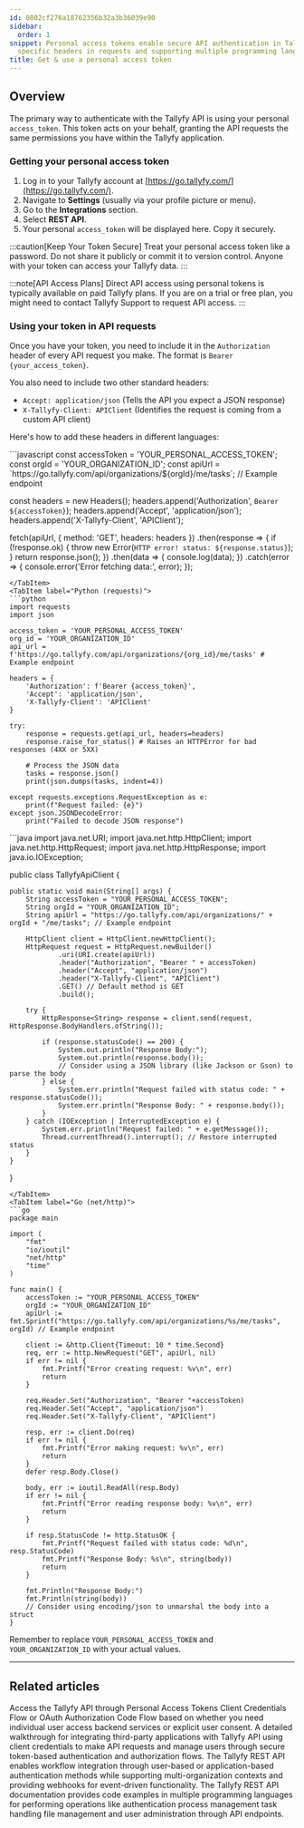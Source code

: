 ```yaml
---
id: 0802cf276a18762356b32a3b36039e90
sidebar:
  order: 1
snippet: Personal access tokens enable secure API authentication in Tallyfy by requiring
  specific headers in requests and supporting multiple programming languages for implementation.
title: Get & use a personal access token
---
```



## Overview

The primary way to authenticate with the Tallyfy API is using your personal `access_token`. This token acts on your behalf, granting the API requests the same permissions you have within the Tallyfy application.

### Getting your personal access token

1.  Log in to your Tallyfy account at [https://go.tallyfy.com/](https://go.tallyfy.com/).
2.  Navigate to **Settings** (usually via your profile picture or menu).
3.  Go to the **Integrations** section.
4.  Select **REST API**.
5.  Your personal `access_token` will be displayed here. Copy it securely.

:::caution[Keep Your Token Secure]
Treat your personal access token like a password. Do not share it publicly or commit it to version control. Anyone with your token can access your Tallyfy data.
:::

:::note[API Access Plans]
Direct API access using personal tokens is typically available on paid Tallyfy plans. If you are on a trial or free plan, you might need to contact Tallyfy Support to request API access.
:::

### Using your token in API requests

Once you have your token, you need to include it in the `Authorization` header of every API request you make. The format is `Bearer {your_access_token}`.

You also need to include two other standard headers:

-   `Accept: application/json` (Tells the API you expect a JSON response)
-   `X-Tallyfy-Client: APIClient` (Identifies the request is coming from a custom API client)

Here's how to add these headers in different languages:

<Tabs>
<TabItem label="JavaScript (fetch)">
```javascript
const accessToken = 'YOUR_PERSONAL_ACCESS_TOKEN';
const orgId = 'YOUR_ORGANIZATION_ID';
const apiUrl = `https://go.tallyfy.com/api/organizations/${orgId}/me/tasks`; // Example endpoint

const headers = new Headers();
headers.append('Authorization', `Bearer ${accessToken}`);
headers.append('Accept', 'application/json');
headers.append('X-Tallyfy-Client', 'APIClient');

fetch(apiUrl, {
    method: 'GET',
    headers: headers
})
.then(response => {
    if (!response.ok) {
        throw new Error(`HTTP error! status: ${response.status}`);
    }
    return response.json();
})
.then(data => {
    console.log(data);
})
.catch(error => {
    console.error('Error fetching data:', error);
});
```
</TabItem>
<TabItem label="Python (requests)">
```python
import requests
import json

access_token = 'YOUR_PERSONAL_ACCESS_TOKEN'
org_id = 'YOUR_ORGANIZATION_ID'
api_url = f'https://go.tallyfy.com/api/organizations/{org_id}/me/tasks' # Example endpoint

headers = {
    'Authorization': f'Bearer {access_token}',
    'Accept': 'application/json',
    'X-Tallyfy-Client': 'APIClient'
}

try:
    response = requests.get(api_url, headers=headers)
    response.raise_for_status() # Raises an HTTPError for bad responses (4XX or 5XX)

    # Process the JSON data
    tasks = response.json()
    print(json.dumps(tasks, indent=4))

except requests.exceptions.RequestException as e:
    print(f"Request failed: {e}")
except json.JSONDecodeError:
    print("Failed to decode JSON response")

```
</TabItem>
<TabItem label="Java (HttpClient)">
```java
import java.net.URI;
import java.net.http.HttpClient;
import java.net.http.HttpRequest;
import java.net.http.HttpResponse;
import java.io.IOException;

public class TallyfyApiClient {

    public static void main(String[] args) {
        String accessToken = "YOUR_PERSONAL_ACCESS_TOKEN";
        String orgId = "YOUR_ORGANIZATION_ID";
        String apiUrl = "https://go.tallyfy.com/api/organizations/" + orgId + "/me/tasks"; // Example endpoint

        HttpClient client = HttpClient.newHttpClient();
        HttpRequest request = HttpRequest.newBuilder()
                .uri(URI.create(apiUrl))
                .header("Authorization", "Bearer " + accessToken)
                .header("Accept", "application/json")
                .header("X-Tallyfy-Client", "APIClient")
                .GET() // Default method is GET
                .build();

        try {
            HttpResponse<String> response = client.send(request, HttpResponse.BodyHandlers.ofString());

            if (response.statusCode() == 200) {
                System.out.println("Response Body:");
                System.out.println(response.body());
                // Consider using a JSON library (like Jackson or Gson) to parse the body
            } else {
                System.err.println("Request failed with status code: " + response.statusCode());
                System.err.println("Response Body: " + response.body());
            }
        } catch (IOException | InterruptedException e) {
            System.err.println("Request failed: " + e.getMessage());
            Thread.currentThread().interrupt(); // Restore interrupted status
        }
    }
}

```
</TabItem>
<TabItem label="Go (net/http)">
```go
package main

import (
	"fmt"
	"io/ioutil"
	"net/http"
	"time"
)

func main() {
	accessToken := "YOUR_PERSONAL_ACCESS_TOKEN"
	orgId := "YOUR_ORGANIZATION_ID"
	apiUrl := fmt.Sprintf("https://go.tallyfy.com/api/organizations/%s/me/tasks", orgId) // Example endpoint

	client := &http.Client{Timeout: 10 * time.Second}
	req, err := http.NewRequest("GET", apiUrl, nil)
	if err != nil {
		fmt.Printf("Error creating request: %v\n", err)
		return
	}

	req.Header.Set("Authorization", "Bearer "+accessToken)
	req.Header.Set("Accept", "application/json")
	req.Header.Set("X-Tallyfy-Client", "APIClient")

	resp, err := client.Do(req)
	if err != nil {
		fmt.Printf("Error making request: %v\n", err)
		return
	}
	defer resp.Body.Close()

	body, err := ioutil.ReadAll(resp.Body)
	if err != nil {
		fmt.Printf("Error reading response body: %v\n", err)
		return
	}

	if resp.StatusCode != http.StatusOK {
		fmt.Printf("Request failed with status code: %d\n", resp.StatusCode)
		fmt.Printf("Response Body: %s\n", string(body))
		return
	}

	fmt.Println("Response Body:")
	fmt.Println(string(body)) 
    // Consider using encoding/json to unmarshal the body into a struct
}
```
</TabItem>
</Tabs>

Remember to replace `YOUR_PERSONAL_ACCESS_TOKEN` and `YOUR_ORGANIZATION_ID` with your actual values.

---


## Related articles
<CardGrid>
<LinkTitleCard header="<b>Code Samples > Authentication methods</b>" href="/products/pro/integrations/open-api/code-samples/authentication/" > Access the Tallyfy API through Personal Access Tokens Client Credentials Flow or OAuth Authorization Code Flow based on whether you need individual user access backend services or explicit user consent. </LinkTitleCard>
<LinkTitleCard header="<b>Open Api > API usage as a third-party application instead of a user</b>" href="/products/pro/integrations/open-api/access-api-as-a-third-party-application-instead-of-a-user/" > A detailed walkthrough for integrating third-party applications with Tallyfy API using client credentials to make API requests and manage users through secure token-based authentication and authorization flows. </LinkTitleCard>
<LinkTitleCard header="<b>Open Api > Integrate with Tallyfy using the API</b>" href="/products/pro/integrations/open-api/how-to-integrate-with-tallyfy-using-api/" > The Tallyfy REST API enables workflow integration through user-based or application-based authentication methods while supporting multi-organization contexts and providing webhooks for event-driven functionality. </LinkTitleCard>
<LinkTitleCard header="<b>Open Api > API code samples</b>" href="/products/pro/integrations/open-api/code-samples/" > The Tallyfy REST API documentation provides code examples in multiple programming languages for performing operations like authentication process management task handling file management and user administration through API endpoints. </LinkTitleCard>
</CardGrid>
